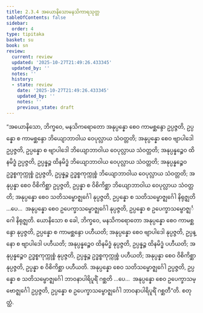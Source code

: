 ```yaml
---
title: 2.3.4 အယောနိသောမနသိကာရသုတ္တ
tableOfContents: false
sidebar:
  order: 4
type: tipitaka
basket: su
book: sn
review:
  current: review
  updated: '2025-10-27T21:49:26.433345'
  updated_by: ''
  notes: ''
  history:
  - state: review
    date: '2025-10-27T21:49:26.433345'
    updated_by: ''
    notes: ''
    previous_state: draft
---
```



<ReviewStatus review={frontmatter.review} showDetails={true} />

<HypothesisAnnotation frontmatter={frontmatter} />

<DynamicBreadcrumb />

<Division number="205" book="sn" e="ch" v="18" p="308">

<Paragraph number="470" book="sn">
“အယောနိသော, ဘိက္ခဝေ, မနသိကရောတော အနုပ္ပန္နော စေဝ ကာမစ္ဆန္ဒော ဥပ္ပဇ္ဇတိ, ဥပ္ပန္နော စ ကာမစ္ဆန္ဒော ဘိယျောဘာဝါယ ဝေပုလ္လာယ သံဝတ္တတိ; အနုပ္ပန္နော စေဝ ဗျာပါဒေါ ဥပ္ပဇ္ဇတိ, ဥပ္ပန္နော စ ဗျာပါဒေါ ဘိယျောဘာဝါယ ဝေပုလ္လာယ သံဝတ္တတိ; အနုပ္ပန္နဉ္စေဝ ထိနမိဒ္ဓံ ဥပ္ပဇ္ဇတိ, ဥပ္ပန္နဉ္စ ထိနမိဒ္ဓံ ဘိယျောဘာဝါယ ဝေပုလ္လာယ သံဝတ္တတိ; အနုပ္ပန္နဉ္စေဝ ဥဒ္ဓစ္စကုက္ကုစ္စံ ဥပ္ပဇ္ဇတိ, ဥပ္ပန္နဉ္စ ဥဒ္ဓစ္စကုက္ကုစ္စံ ဘိယျောဘာဝါယ ဝေပုလ္လာယ သံဝတ္တတိ; အနုပ္ပန္နာ စေဝ ဝိစိကိစ္ဆာ ဥပ္ပဇ္ဇတိ, ဥပ္ပန္နာ စ ဝိစိကိစ္ဆာ ဘိယျောဘာဝါယ ဝေပုလ္လာယ သံဝတ္တတိ; အနုပ္ပန္နော စေဝ သတိသမ္ဗောဇ္ဈင်္ဂေါ နုပ္ပဇ္ဇတိ, ဥပ္ပန္နော စ သတိသမ္ဗောဇ္ဈင်္ဂေါ နိရုဇ္ဈတိ …ပေ…  အနုပ္ပန္နော စေဝ ဥပေက္ခာသမ္ဗောဇ္ဈင်္ဂေါ နုပ္ပဇ္ဇတိ, ဥပ္ပန္နော စ ဥပေက္ခာသမ္ဗောဇ္ဈင်္ဂေါ နိရုဇ္ဈတိ.
</Paragraph>

<Paragraph number="471" book="sn">
ယောနိသော စ ခေါ, ဘိက္ခဝေ, မနသိကရောတော အနုပ္ပန္နော စေဝ ကာမစ္ဆန္ဒော နုပ္ပဇ္ဇတိ, ဥပ္ပန္နော စ ကာမစ္ဆန္ဒော ပဟီယတိ; အနုပ္ပန္နော စေဝ ဗျာပါဒေါ နုပ္ပဇ္ဇတိ, ဥပ္ပန္နော စ ဗျာပါဒေါ ပဟီယတိ; အနုပ္ပန္နဉ္စေဝ ထိနမိဒ္ဓံ နုပ္ပဇ္ဇတိ, ဥပ္ပန္နဉ္စ ထိနမိဒ္ဓံ ပဟီယတိ; အနုပ္ပန္နဉ္စေဝ ဥဒ္ဓစ္စကုက္ကုစ္စံ နုပ္ပဇ္ဇတိ, ဥပ္ပန္နဉ္စ ဥဒ္ဓစ္စကုက္ကုစ္စံ ပဟီယတိ; အနုပ္ပန္နာ စေဝ ဝိစိကိစ္ဆာ နုပ္ပဇ္ဇတိ, ဥပ္ပန္နာ စ ဝိစိကိစ္ဆာ ပဟီယတိ.
</Paragraph>

<Paragraph number="472" book="sn">
အနုပ္ပန္နော စေဝ သတိသမ္ဗောဇ္ဈင်္ဂေါ ဥပ္ပဇ္ဇတိ, ဥပ္ပန္နော စ သတိသမ္ဗောဇ္ဈင်္ဂေါ ဘာဝနာပါရိပူရိံ ဂစ္ဆတိ …ပေ…  အနုပ္ပန္နော စေဝ ဥပေက္ခာသမ္ဗောဇ္ဈင်္ဂေါ ဥပ္ပဇ္ဇတိ, ဥပ္ပန္နော စ ဥပေက္ခာသမ္ဗောဇ္ဈင်္ဂေါ ဘာဝနာပါရိပူရိံ ဂစ္ဆတီ”တိ.

</Paragraph>
</Division>

<Paragraph number="473" type="center" book="sn">
စတုတ္ထံ.
</Paragraph>